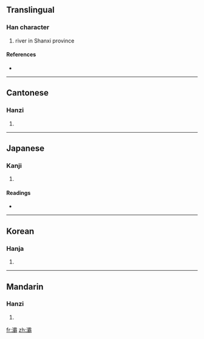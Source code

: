 ==Translingual==

===Han character===
{{Han char|rn=85|rad=水|as=21|sn=24|four=3112<sub>7</sub>|canj=水一月月 (EMBB), X水一月月 (XEMBB)}}

# river in Shanxi province

====References====
* {{Han ref|kx=0664.030|dkj=18814|dj=1072.280|hdz=31797.110|uh=705E|ud=28766|bh=C5F4|bd=50676}}

----

==Cantonese==

===Hanzi===
{{yue-hanzi|jyut=|y=ba3}}

# {{defn|Cantonese|sort=水21}}

----

==Japanese==

===Kanji===
{{ja-kanji|grade=|rs=水21}}

# {{defn|Japanese|sort=水21}}

====Readings====
* {{ja-readings|on=[[は]] (ha)|kun=[[はたがしら]] (hatagashira)}}

----

==Korean==

===Hanja===
{{ko-hanja|hangeul=파|eumhun=|rv=pa|mr=p'a|y=pha}}

# {{defn|Korean|sort=水21}}

----

==Mandarin==

===Hanzi===
{{cmn-hanzi|pin=[[bà]] ([[ba4]])|wg=pa<sup>4</sup>}}

# {{defn|Mandarin|sort=水21}}

[[fr:灞]]
[[zh:灞]]